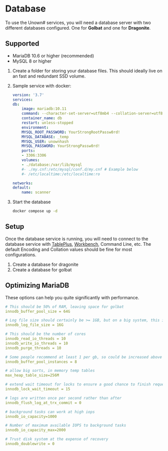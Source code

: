 # Database

To use the Unown# services, you will need a database server with two different databases configured. One for **Golbat** and one for **Dragonite**.

## Supported

- MariaDB 10.6 or higher (recommended)
- MySQL 8 or higher

1. Create a folder for storing your database files. This should ideally live on an fast and redundant SSD volume.

1. Sample service with docker:

    ```yml filename="docker-compose.yml"
    version: '3.7'
    services:
    db:
        image: mariadb:10.11
        command: --character-set-server=utf8mb4 --collation-server=utf8mb4_unicode_ci --default-authentication-plugin=mysql_native_password --binlog-expire-logs-seconds=86400
        container_name: db
        restart: unless-stopped
        environment:
        MYSQL_ROOT_PASSWORD: YourStrongRootPassw0rd!
        MYSQL_DATABASE: _temp
        MYSQL_USER: unownhash
        MYSQL_PASSWORD: YourStrongPassw0rd!
        ports:
        - 3306:3306
        volumes:
        - ./database:/var/lib/mysql
        #- ./my.cnf:/etc/mysql/conf.d/my.cnf # Example below
        #- /etc/localtime:/etc/localtime:ro

    networks:
    default:
        name: scanner
    ```

1. Start the database

    ```sh
    docker compose up -d
    ```

## Setup

Once the database service is running, you will need to connect to the database service with [TablePlus](https://tableplus.com/), [Workbench](https://www.mysql.com/products/workbench/), Command Line, etc. The default Encoding and Collation values should be fine for most configurations.

1. Create a database for dragonite
1. Create a database for golbat

## Optimizing MariaDB

These options can help you quite significantly with performance.

```yml filename="my.cnf"
# This should be 50% of RAM, leaving space for golbat
innodb_buffer_pool_size = 64G

# Log file size should certainly be >= 1GB, but on a big system, this is more appropriate
innodb_log_file_size = 16G

# This should be the number of cores
innodb_read_io_threads = 10
innodb_write_io_threads = 10
innodb_purge_threads = 10

# Some people recommend at least 1 per gb, so could be increased above
innodb_buffer_pool_instances = 8

# allow big sorts, in memory temp tables
max_heap_table_size=256M

# extend wait timeout for locks to ensure a good chance to finish requests
innodb_lock_wait_timeout = 15

# logs are written once per second rather than after
innodb_flush_log_at_trx_commit = 0

# background tasks can work at high iops
innodb_io_capacity=1000

# Number of maximum available IOPS to background tasks
innodb_io_capacity_max=2000

# Trust disk system at the expense of recovery
innodb_doublewrite = 0
```
